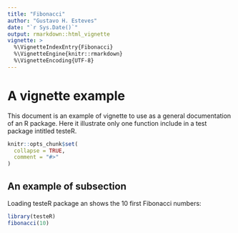 ```yaml
---
title: "Fibonacci"
author: "Gustavo H. Esteves"
date: "`r Sys.Date()`" 
output: rmarkdown::html_vignette
vignette: >
  %\VignetteIndexEntry{Fibonacci}
  %\VignetteEngine{knitr::rmarkdown}
  %\VignetteEncoding{UTF-8}
---
```


# A vignette example

This document is an example of vignette to use as a general documentation of an R package. Here it illustrate only one function include in a test package intitled testeR.

```r
knitr::opts_chunk$set(
  collapse = TRUE,
  comment = "#>"
)
```

## An example of subsection

Loading testeR package an shows the 10 first Fibonacci numbers:
```r
library(testeR)
fibonacci(10)
```
